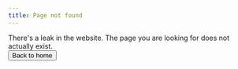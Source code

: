 ```yaml
---
title: Page not found
---
```



<Article style={{ textAlign: 'center', overflow: 'hidden' }}>
  <ScreenContainer mt={5} position="relative">
    <Box forwardedAs="h1" m={0}>
      There's a leak in the website.
    </Box>
    <Box
      forwardedAs="img"
      alt="Leak illustration"
      src={notFoundImageURL}
      width={500}
      height="auto"
      mt={{ xs: '-20%', md: -100 }}
      mb={{ xs: '-10%', md: -30 }}
    />
    <Box forwardedAs="p" my={3} mx="auto" fontSize="1.5em">
      The page you are looking for does not actually exist.
    </Box>
    <div>
      <Button forwardedAs={Link} to="/">
        Back to home
      </Button>
    </div>
  </ScreenContainer>
</Article>
